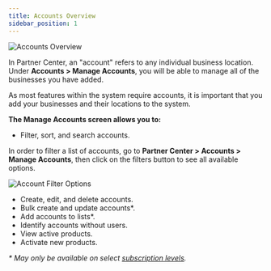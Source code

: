 ```yaml
---
title: Accounts Overview
sidebar_position: 1
---
```


![Accounts Overview](/img/accounts/accounts-overview-header.png)

In Partner Center, an "account" refers to any individual business location. Under **Accounts > Manage Accounts**, you will be able to manage all of the businesses you have added.

As most features within the system require accounts, it is important that you add your businesses and their locations to the system.

**The Manage Accounts screen allows you to:**

- Filter, sort, and search accounts.

In order to filter a list of accounts, go to **Partner Center > Accounts > Manage Accounts**, then click on the filters button to see all available options.

![Account Filter Options](/img/accounts/accounts-filter-options.png)

- Create, edit, and delete accounts.
- Bulk create and update accounts*.
- Add accounts to lists*.
- Identify accounts without users.
- View active products.
- Activate new products.

_* May only be available on select [subscription levels](https://www.vendasta.com/pricing)._